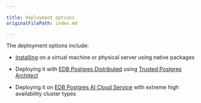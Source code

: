 ```yaml
---
 
title: Deployment options
originalFilePath: index.md

---
```


The deployment options include:

-   [Installing](installing) on a virtual machine or physical server using native packages

-   Deploying it with [EDB Postgres Distributed](/pgd/latest/) using [Trusted Postgres Architect](/pgd/latest/deploy-config/deploy-tpa/)

-   Deploying it on [EDB Postgres AI Cloud Service](/edb-postgres-ai/cloud-service/) with extreme high availability cluster types
